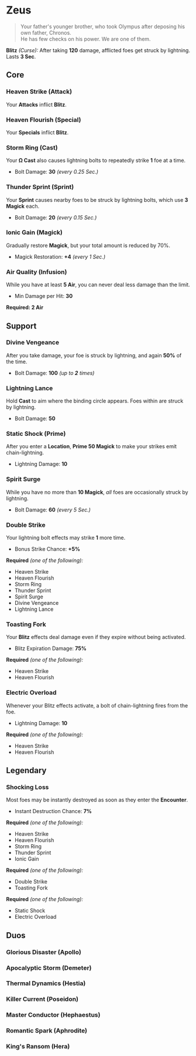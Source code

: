 

# Zeus

> Your father's younger brother, who took Olympus after deposing his own father, Chronos.\
> He has few checks on his power. We are one of them.

**Blitz** _(Curse):_ After taking **120** damage, afflicted foes get struck by lightning. Lasts **3 Sec**.

## Core

### Heaven Strike (Attack)

Your **Attacks** inflict **Blitz**.

### Heaven Flourish (Special)

Your **Specials** inflict **Blitz**.

### Storm Ring (Cast)

Your **Ω Cast** also causes lightning bolts to repeatedly strike **1** foe at a time.

- Bolt Damage: **30** _(every 0.25 Sec.)_

### Thunder Sprint (Sprint)

Your **Sprint** causes nearby foes to be struck by lightning bolts, which use **3 Magick** each.

- Bolt Damage: **20** _(every 0.15 Sec.)_

### Ionic Gain (Magick)

Gradually restore **Magick**, but your total amount is reduced by 70%.

- Magick Restoration: **+4** _(every 1 Sec.)_

### Air Quality (Infusion)

While you have at least **5 Air**, you can never deal less damage than the limit.

- Min Damage per Hit: **30**

**Required: 2 Air**

## Support

### Divine Vengeance

After you take damage, your foe is struck by lightning, and again **50%** of the time.

- Bolt Damage: **100** _(up to **2** times)_

### Lightning Lance

Hold **Cast** to aim where the binding circle appears. Foes within are struck by lightning.

- Bolt Damage: **50**

### Static Shock (Prime)

After you enter a **Location**, **Prime 50 Magick** to make your strikes emit chain-lightning.

- Lightning Damage: **10**

### Spirit Surge

While you have no more than **10 Magick**, _all_ foes are occasionally struck by lightning.

- Bolt Damage: **60** _(every 5 Sec.)_

### Double Strike

Your lightning bolt effects may strike **1** more time.

- Bonus Strike Chance: **+5%**

**Required** _(one of the following):_

- Heaven Strike
- Heaven Flourish
- Storm Ring
- Thunder Sprint
- Spirit Surge
- Divine Vengeance
- Lightning Lance

### Toasting Fork

Your **Blitz** effects deal damage even if they expire without being activated.

- Blitz Expiration Damage: **75%**

**Required** _(one of the following):_

- Heaven Strike
- Heaven Flourish

### Electric Overload

Whenever your Blitz effects activate, a bolt of chain-lightning fires from the foe.

- Lightning Damage: **10**

**Required** _(one of the following):_

- Heaven Strike
- Heaven Flourish

## <TextHighlight type="legendary">Legendary</TextHighlight>

### <TextHighlight type="legendary">Shocking Loss</TextHighlight>

Most foes may be instantly destroyed as soon as they enter the **Encounter**.

- Instant Destruction Chance: **7%**

**Required** _(one of the following):_

- Heaven Strike
- Heaven Flourish
- Storm Ring
- Thunder Sprint
- Ionic Gain

**Required** _(one of the following):_

- Double Strike
- Toasting Fork

**Required** _(one of the following):_

- Static Shock
- Electric Overload

## <TextHighlight type="duo">Duos</TextHighlight>

### <TextHighlight type="duo">Glorious Disaster (Apollo)</TextHighlight>

<GloriousDisaster />

### <TextHighlight type="duo">Apocalyptic Storm (Demeter)</TextHighlight>

<ApocalypticStorm />

### <TextHighlight type="duo">Thermal Dynamics (Hestia)</TextHighlight>

<ThermalDynamics />

### <TextHighlight type="duo">Killer Current (Poseidon)</TextHighlight>

<KillerCurrent />

### <TextHighlight type="duo">Master Conductor (Hephaestus)</TextHighlight>

<MasterConductor />

### <TextHighlight type="duo">Romantic Spark (Aphrodite)</TextHighlight>

<RomanticSpark />

### <TextHighlight type="duo">King's Ransom (Hera)</TextHighlight>

<KingsRansom />
